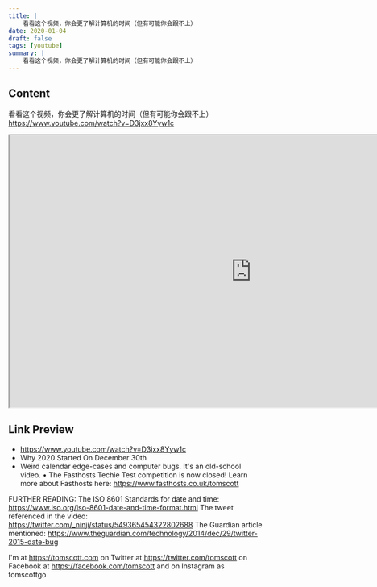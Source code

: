 ```yaml
---
title: |
    看看这个视频，你会更了解计算机的时间（但有可能你会跟不上）
date: 2020-01-04
draft: false
tags: [youtube]
summary: |
    看看这个视频，你会更了解计算机的时间（但有可能你会跟不上）
---
```


## Content

看看这个视频，你会更了解计算机的时间（但有可能你会跟不上）
https://www.youtube.com/watch?v=D3jxx8Yyw1c


<iframe
    width="960"
    height="540"
    src="https://www.youtube.com/embed/D3jxx8Yyw1c"
    title="Why 2020 Started On December 30th"
    allow="accelerometer; autoplay; clipboard-write; encrypted-media; gyroscope; picture-in-picture; web-share"
    allowFullscreen
    >
</iframe>

## Link Preview

- https://www.youtube.com/watch?v=D3jxx8Yyw1c
- Why 2020 Started On December 30th
- Weird calendar edge-cases and computer bugs. It's an old-school video. • The Fasthosts Techie Test competition is now closed! Learn more about Fasthosts here: https://www.fasthosts.co.uk/tomscott

FURTHER READING:
The ISO 8601 Standards for date and time: https://www.iso.org/iso-8601-date-and-time-format.html
The tweet referenced in the video: https://twitter.com/_ninji/status/549365454322802688
The Guardian article mentioned: https://www.theguardian.com/technology/2014/dec/29/twitter-2015-date-bug

I'm at https://tomscott.com 
on Twitter at https://twitter.com/tomscott 
on Facebook at https://facebook.com/tomscott 
and on Instagram as tomscottgo
